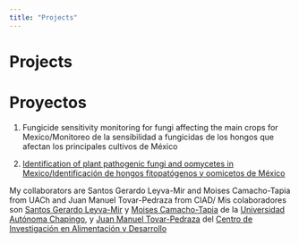 ```yaml
---
title: "Projects"
---
```

  
# Projects
# Proyectos

1. Fungicide sensitivity monitoring for fungi affecting the main crops for Mexico/Monitoreo de la sensibilidad a fungicidas de los hongos que afectan los principales cultivos de México  

2. [Identification of plant pathogenic fungi and oomycetes in Mexico/Identificación de hongos fitopatógenos y oomicetos de México](https://www.researchgate.net/project/Identification-of-plant-pathogenic-fungi-and-oomycetes-in-Mexico)



My collaborators are Santos Gerardo Leyva-Mir and Moises Camacho-Tapia from UACh and Juan Manuel Tovar-Pedraza from CIAD/ Mis colaboradores son [Santos Gerardo Leyva-Mir](https://www.researchgate.net/profile/Santos_Leyva-Mir) y [Moises Camacho-Tapia](https://www.researchgate.net/profile/Moises_Camacho-Tapia2) de la [Universidad Autónoma Chapingo](http://web.chapingo.mx), y  [Juan Manuel Tovar-Pedraza](https://www.researchgate.net/profile/Juan_Tovar-Pedraza) del [Centro de Investigación en Alimentación y Desarrollo](https://www.ciad.mx)

